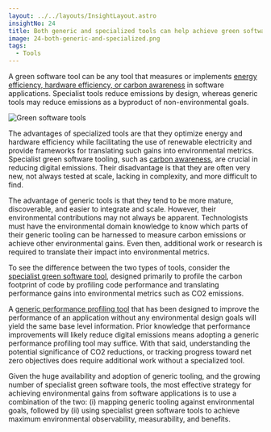 ```yaml
---
layout: ../../layouts/InsightLayout.astro
insightNo: 24
title: Both generic and specialized tools can help achieve green software goals
image: 24-both-generic-and-specialized.png
tags:
  - Tools
---
```


A green software tool can be any tool that measures or implements [energy efficiency, hardware efficiency, or carbon awareness](https://learn.greensoftware.foundation/introduction) in software applications. Specialist tools reduce emissions by design, whereas generic tools may reduce emissions as a byproduct of non-environmental goals.

![Green software tools](/images/insights/24-additional-1.png)

The advantages of specialized tools are that they optimize energy and hardware efficiency while facilitating the use of renewable electricity and provide frameworks for translating such gains into environmental metrics. Specialist green software tooling, such as [carbon awareness](https://hackernoon.com/our-code-is-harming-the-planet-we-need-carbon-aware-design-patterns), are crucial in reducing digital emissions. Their disadvantage is that they are often very new, not always tested at scale, lacking in complexity, and more difficult to find.

The advantage of generic tools is that they tend to be more mature, discoverable, and easier to integrate and scale. However, their environmental contributions may not always be apparent. Technologists must have the environmental domain knowledge to know which parts of their generic tooling can be harnessed to measure carbon emissions or achieve other environmental gains. Even then, additional work or research is required to translate their impact into environmental metrics.

To see the difference between the two types of tools, consider the [specialist green software tool](https://github.com/responsibleproblemsolving/energy-usage), designed primarily to profile the carbon footprint of code by profiling code performance and translating performance gains into environmental metrics such as CO2 emissions.

A [generic performance profiling tool](https://github.com/benfred/py-spy) that has been designed to improve the performance of an application without any environmental design goals will yield the same base level information. Prior knowledge that performance improvements will likely reduce digital emissions means adopting a generic performance profiling tool may suffice. With that said, understanding the potential significance of CO2 reductions, or tracking progress toward net zero objectives does require additional work without a specialized tool.

Given the huge availability and adoption of generic tooling, and the growing number of specialist green software tools, the most effective strategy for achieving environmental gains from software applications is to use a combination of the two: (i) mapping generic tooling against environmental goals, followed by (ii) using specialist green software tools to achieve maximum environmental observability, measurability, and benefits.